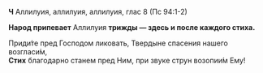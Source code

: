 **Ч** Аллилуия, аллилуия, аллилуия, глас 8 (Пс 94:1-2)

**Народ припевает** Аллилуия **трижды — здесь и после каждого стиха.**

Приди́те пред Господом ликовать, Твердыне спасения нашего возгласи́м,  
**Стих** благодарно станем пред Ним, при звуке струн возопии́м Ему!
